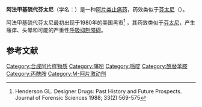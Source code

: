 {{medical}}
{{drugbox |
| IUPAC_name        = N-phenyl-N-[1-(1-thiophen-2-ylpropan-2-yl)-4-piperidyl]propanamide
| image             = alphamethylthiofentanyl.svg
| width             = 100
| ChemSpiderID = 56104
| InChI = 1/C21H28N2OS/c1-3-21(24)23(18-8-5-4-6-9-18)19-11-13-22(14-12-19)17(2)16-20-10-7-15-25-20/h4-10,15,17,19H,3,11-14,16H2,1-2H3
| smiles = O=C(N(c1ccccc1)C2CCN(CC2)C(Cc3sccc3)C)CC
| InChIKey = YPOXDUYRRSUFFG-UHFFFAOYAY
| CAS_number_Ref = {{cascite|correct|CAS}}
| CAS_number        = 103963-66-2
| synonyms  = α-methyl-thiofentanyl
| ATC_prefix        = none
| ATC_suffix        = 
| PubChem           = 62309
| DrugBank          = 
| C = 21 | H = 28 | N = 2 | O = 1 | S = 1
| molecular_weight  = 356.526 g/mol
| bioavailability   = 
| protein_bound     = 
| metabolism        = 
| elimination_half-life = 
| excretion         = 
| pregnancy_AU      =  <!-- A / B1 / B2 / B3 / C / D / X -->
| pregnancy_US      =  <!-- A / B            / C / D / X -->
| pregnancy_category=  
| legal_AU          =  <!-- Unscheduled / S2 / S3 / S4 / S5 / S6 / S7 / S8 / S9 -->
| legal_CA          =  Schedule I
| legal_UK          =  Class A
| legal_US          =  Schedule I
| legal_status      = 
| routes_of_administration = 
}}

'''阿法甲基硫代芬太尼'''（学名：{{lang|en|α-methyl-thiofentanyl}}）是一种[[阿片|阿片类]][[止痛药|止痛药]]，药效类似于[[芬太尼|芬太尼]]（{{lang|en|fentanyl}}）。

阿法甲基硫代芬太尼最初出现于1980年的美国黑市<ref> Henderson GL. Designer Drugs: Past History and Future Prospects. Journal of Forensic Sciences 1988; 33(2):569-575 </ref> ，其药效类似于[[芬太尼|芬太尼]]，产生瘙痒、头晕和可能的严重性[[呼吸抑制障碍|呼吸抑制障碍]]。

==参考文献==
<div class="references-small">
<references></references>
</div>

{{Pharm-stub}}
[[Category:合成阿片样物质|Category:合成阿片样物质]]
[[Category:噻吩|Category:噻吩]]
[[Category:哌啶|Category:哌啶]]
[[Category:酰替苯胺|Category:酰替苯胺]]
[[Category:丙酰胺|Category:丙酰胺]]
[[Category:Μ-阿片激动剂|Category:Μ-阿片激动剂]]